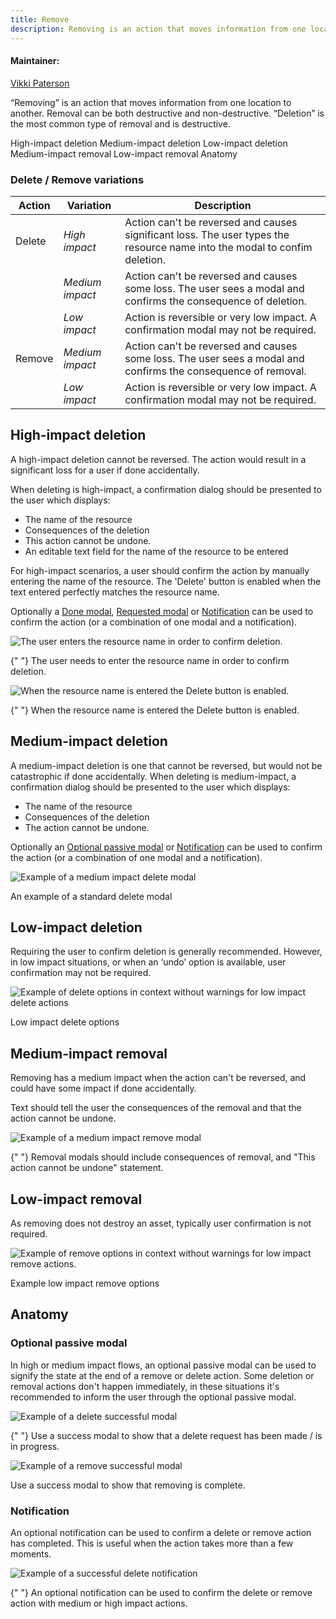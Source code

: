 ```yaml
---
title: Remove
description: Removing is an action that moves information from one location to another. Removal can be both destructive and non-destructive. Deletion is the most common type of removal and is destructive.
---
```


#### Maintainer:

[Vikki Paterson](https://github.com/vikkipaterson)

<PageDescription>

“Removing” is an action that moves information from one location to another. Removal can be both destructive and non-destructive. “Deletion” is the most common type of removal and is destructive.

</PageDescription>

<AnchorLinks>

<AnchorLink>High-impact deletion</AnchorLink>
<AnchorLink>Medium-impact deletion</AnchorLink>
<AnchorLink>Low-impact deletion</AnchorLink>
<AnchorLink>Medium-impact removal</AnchorLink>
<AnchorLink>Low-impact removal</AnchorLink>
<AnchorLink>Anatomy</AnchorLink>

</AnchorLinks>

### Delete / Remove variations

| Action | Variation       | Description                                                                                                               |
| ------ | --------------- | ------------------------------------------------------------------------------------------------------------------------- |
| Delete | _High impact_   | Action can't be reversed and causes significant loss. The user types the resource name into the modal to confim deletion. |
|        | _Medium impact_ | Action can't be reversed and causes some loss. The user sees a modal and confirms the consequence of deletion.            |
|        | _Low impact_    | Action is reversible or very low impact. A confirmation modal may not be required.                                        |
| Remove | _Medium impact_ | Action can't be reversed and causes some loss. The user sees a modal and confirms the consequence of removal.             |
|        | _Low impact_    | Action is reversible or very low impact. A confirmation modal may not be required.                                        |

## High-impact deletion

A high-impact deletion cannot be reversed. The action would result in a significant loss for a user if done accidentally.

When deleting is high-impact, a confirmation dialog should be presented to the user which displays:

- The name of the resource
- Consequences of the deletion
- This action cannot be undone.
- An editable text field for the name of the resource to be entered

For high-impact scenarios, a user should confirm the action by manually entering the name of the resource. The 'Delete' button is enabled when the text entered perfectly matches the resource name.

Optionally a [Done modal](#done-modal), [Requested modal](#requested-modal) or [Notification](#notification) can be used to confirm the action (or a combination of one modal and a notification).

<Row>
<Column colLg={8}>

![The user enters the resource name in order to confirm deletion.](images/2.png)

<Caption>
  {" "}
  The user needs to enter the resource name in order to confirm deletion.
</Caption>

![When the resource name is entered the Delete button is enabled.](images/3.png)

<Caption>
  {" "}
  When the resource name is entered the Delete button is enabled.
</Caption>

</Column>
</Row>

## Medium-impact deletion

A medium-impact deletion is one that cannot be reversed, but would not be catastrophic if done accidentally. When deleting is medium-impact, a confirmation dialog should be presented to the user which displays:

- The name of the resource
- Consequences of the deletion
- The action cannot be undone.

Optionally an [Optional passive modal](#optional-passive-modal) or [Notification](#notification) can be used to confirm the action (or a combination of one modal and a notification).

<Row>
<Column colLg={8}>

![Example of a medium impact delete modal](images/6.png)

<Caption>An example of a standard delete modal</Caption>

</Column>
</Row>

## Low-impact deletion

Requiring the user to confirm deletion is generally recommended. However, in low impact situations, or when an ‘undo’ option is available, user confirmation may not be required.

<Row>
<Column colLg={8}>

![Example of delete options in context without warnings for low impact delete actions](images/LowImpactDelete.png)

<Caption> Low impact delete options</Caption>
</Column>
</Row>

## Medium-impact removal

Removing has a medium impact when the action can't be reversed, and could have some impact if done accidentally.

Text should tell the user the consequences of the removal and that the action cannot be undone.

<Row>
<Column colLg={8}>

![Example of a medium impact remove modal](images/first-view.png)

<Caption>
  {" "}
  Removal modals should include consequences of removal, and "This action cannot
  be undone" statement.
</Caption>

</Column>
</Row>

## Low-impact removal

As removing does not destroy an asset, typically user confirmation is not required.

<Row>
<Column colLg={8}>

![Example of remove options in context without warnings for low impact remove actions.](images/LowImpactRemove.png)

<Caption> Example low impact remove options</Caption>

</Column>
</Row>

## Anatomy

### Optional passive modal

In high or medium impact flows, an optional passive modal can be used to signify the state at the end of a remove or delete action.
Some deletion or removal actions don't happen immediately, in these situations it's recommended to inform the user through the optional passive modal.

<Row>
<Column colLg={8}>

![Example of a delete successful modal](images/Requested.png)

<Caption>
  {" "}
  Use a success modal to show that a delete request has been made / is in
  progress.
</Caption>

![Example of a remove successful modal](images/DoneMedium.png)

<Caption> Use a success modal to show that removing is complete.</Caption>

</Column>
</Row>

### Notification

An optional notification can be used to confirm a delete or remove action has completed. This is useful when the action takes more than a few moments.

<Row>
<Column colLg={8}>

![Example of a successful delete notification](images/7_updated.png)

<Caption>
  {" "}
  An optional notification can be used to confirm the delete or remove action
  with medium or high impact actions.
</Caption>

</Column>
</Row>
